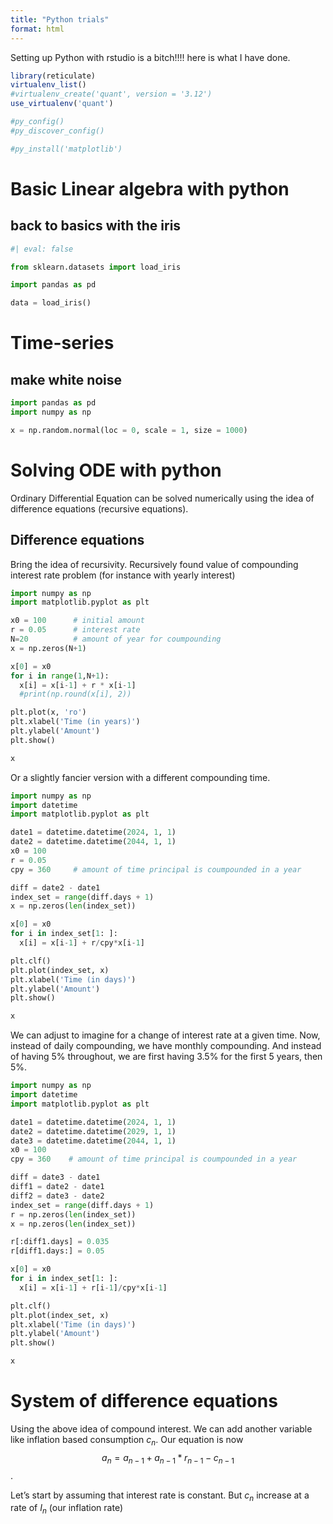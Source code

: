 ```yaml
---
title: "Python trials"
format: html
---
```


Setting up Python with rstudio is a bitch!!!! here is what I have done. 

```r
library(reticulate)
virtualenv_list()
#virtualenv_create('quant', version = '3.12')
use_virtualenv('quant')

#py_config()
#py_discover_config()

#py_install('matplotlib')
```

# Basic Linear algebra with python 

## back to basics with the iris

```python
#| eval: false

from sklearn.datasets import load_iris

import pandas as pd

data = load_iris()


```


# Time-series 

## make white noise

```python
import pandas as pd
import numpy as np

x = np.random.normal(loc = 0, scale = 1, size = 1000)
```



# Solving ODE with python 

Ordinary Differential Equation can be solved numerically using the idea of difference equations (recursive equations).

## Difference equations 

Bring the idea of recursivity.  Recursively found value of compounding interest rate problem (for instance with yearly interest)

```python
import numpy as np
import matplotlib.pyplot as plt

x0 = 100      # initial amount
r = 0.05      # interest rate 
N=20          # amount of year for coumpounding 
x = np.zeros(N+1)

x[0] = x0
for i in range(1,N+1): 
  x[i] = x[i-1] + r * x[i-1]
  #print(np.round(x[i], 2))

plt.plot(x, 'ro')
plt.xlabel('Time (in years)')
plt.ylabel('Amount')
plt.show()

x
```

Or a slightly fancier version with a different compounding time. 

```python
import numpy as np
import datetime
import matplotlib.pyplot as plt

date1 = datetime.datetime(2024, 1, 1)
date2 = datetime.datetime(2044, 1, 1)
x0 = 100
r = 0.05
cpy = 360     # amount of time principal is coumpounded in a year

diff = date2 - date1
index_set = range(diff.days + 1)
x = np.zeros(len(index_set))

x[0] = x0
for i in index_set[1: ]: 
  x[i] = x[i-1] + r/cpy*x[i-1]

plt.clf()
plt.plot(index_set, x)
plt.xlabel('Time (in days)')
plt.ylabel('Amount')
plt.show()

x
```

We can adjust to imagine for a change of interest rate at a given time.  Now, instead of daily compounding, we have monthly compounding. And instead of having 5% throughout, we are first having 3.5% for the first 5 years, then 5%. 

```python
import numpy as np
import datetime
import matplotlib.pyplot as plt

date1 = datetime.datetime(2024, 1, 1)
date2 = datetime.datetime(2029, 1, 1)
date3 = datetime.datetime(2044, 1, 1)
x0 = 100
cpy = 360    # amount of time principal is coumpounded in a year

diff = date3 - date1
diff1 = date2 - date1
diff2 = date3 - date2
index_set = range(diff.days + 1)
r = np.zeros(len(index_set))
x = np.zeros(len(index_set))

r[:diff1.days] = 0.035
r[diff1.days:] = 0.05

x[0] = x0
for i in index_set[1: ]: 
  x[i] = x[i-1] + r[i-1]/cpy*x[i-1]

plt.clf()
plt.plot(index_set, x)
plt.xlabel('Time (in days)')
plt.ylabel('Amount')
plt.show()

x
```

# System of difference equations 

Using the above idea of compound interest.  We can add another variable like inflation based consumption $c_n$.  Our equation is now $$a_n = a_{n-1} + a_{n-1} * r_{n-1} - c_{n-1}$$.  

Let's start by assuming that interest rate is constant.  But $c_n$ increase at a rate of $I_n$ (our inflation rate)

